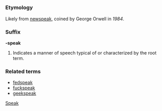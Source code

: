 =={{en}}==

===Etymology===
Likely from [[newspeak]], coined by George Orwell in ''1984''.

===Suffix===
'''-speak'''

# Indicates a manner of speech typical of or characterized by the root term.

===Related terms===
*[[fedspeak]]
*[[fuckspeak]]
*[[geekspeak]]

[[Category:English suffixes|Speak]]